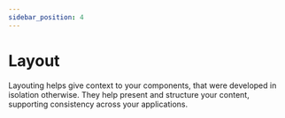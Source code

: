 ```yaml
---
sidebar_position: 4
---
```



# Layout

Layouting helps give context to your components, that were developed in isolation otherwise. They help present and structure your content, supporting consistency across your applications.

<div ks-theme="docs">
  <Columns columns={2} gutter="md" switchAt={672}>
    <TeaserBox
      link={{
        size: 'small',
        href: 'docs/foundations/layout/sections',
        label: 'Go to Sections',
        variant: 'clear',
        iconAnimation: true,
        iconAfter: {
          icon: 'chevron-right',
        },
      }}
      text="The native way to create layouts in kickstartDS. Sections ensure a consistent display of content while offering a varietey of customisation options."
      topic="Sections"
    />
    <TeaserBox
      link={{
        size: 'small',
        href: 'docs/foundations/layout/bedrock',
        label: 'Explore Bedrock',
        variant: 'clear',
        iconAnimation: true,
        iconAfter: {
          icon: 'chevron-right',
        },
      }}
      text="A collection of utility components that are designed to be used as building blocks for your web applications layout."
      topic="Bedrock"
    />
  </Columns>
</div>
